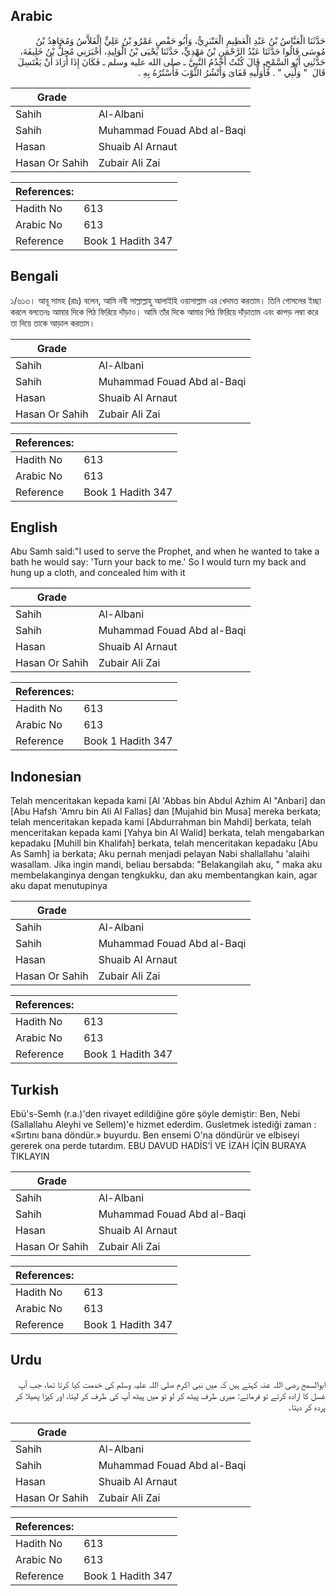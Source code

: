 ## Arabic


<div dir="rtl" lang="ar" style={{fontSize:'larger',backgroundColor:'#f8f9fa',padding:20}}>
حَدَّثَنَا الْعَبَّاسُ بْنُ عَبْدِ الْعَظِيمِ الْعَنْبَرِيُّ، وَأَبُو حَفْصٍ عَمْرُو بْنُ عَلِيٍّ الْفَلاَّسُ وَمُجَاهِدُ بْنُ مُوسَى قَالُوا حَدَّثَنَا عَبْدُ الرَّحْمَنِ بْنُ مَهْدِيٍّ، حَدَّثَنَا يَحْيَى بْنُ الْوَلِيدِ، أَخْبَرَنِي مُحِلُّ بْنُ خَلِيفَةَ، حَدَّثَنِي أَبُو السَّمْحِ، قَالَ كُنْتُ أَخْدُمُ النَّبِيَّ ـ صلى الله عليه وسلم ـ فَكَانَ إِذَا أَرَادَ أَنْ يَغْتَسِلَ قَالَ ‏ "‏ وَلِّنِي ‏"‏ ‏.‏ فَأُوَلِّيهِ قَفَاىَ وَأَنْشُرُ الثَّوْبَ فَأَسْتُرُهُ بِهِ ‏.‏
</div>
<div style={{backgroundColor:'#f8f9fa',padding:20, marginBottom: 10}}><table> <thead> <tr> <th>Grade</th> <th></th> </tr> </thead> <tbody> <tr><td>Sahih</td><td>Al-Albani</td></tr><tr><td>Sahih</td><td>Muhammad Fouad Abd al-Baqi</td></tr><tr><td>Hasan</td><td>Shuaib Al Arnaut</td></tr><tr><td>Hasan Or Sahih</td><td>Zubair Ali Zai</td></tr></tbody></table><table> <thead> <tr> <th>References:</th> <th></th> </tr> </thead> <tbody><tr><td>Hadith No</td><td>613</td></tr><tr><td>Arabic No</td><td>613</td></tr><tr><td>Reference</td><td>Book 1 Hadith 347</td></tr></tbody></table></div>

## Bengali


<div dir="ltr" lang="bn" style={{fontSize:'larger',backgroundColor:'#f8f9fa',padding:20}}>
১/৬১৩। আবূ সামহ (রাঃ) বলেন, আমি নবী সাল্লাল্লাহু আলাইহি ওয়াসাল্লাম এর খেদমত করতাম। তিনি গোসলের ইচ্ছা করলে বলতেনঃ আমার দিকে পিঠ ফিরিয়ে দাঁড়াও। আমি তাঁর দিকে আমার পিঠ ফিরিয়ে দাঁড়াতাম এবং কাপড় লম্বা করে তা দিয়ে তাকে আড়াল করতাম।
</div>
<div style={{backgroundColor:'#f8f9fa',padding:20, marginBottom: 10}}><table> <thead> <tr> <th>Grade</th> <th></th> </tr> </thead> <tbody> <tr><td>Sahih</td><td>Al-Albani</td></tr><tr><td>Sahih</td><td>Muhammad Fouad Abd al-Baqi</td></tr><tr><td>Hasan</td><td>Shuaib Al Arnaut</td></tr><tr><td>Hasan Or Sahih</td><td>Zubair Ali Zai</td></tr></tbody></table><table> <thead> <tr> <th>References:</th> <th></th> </tr> </thead> <tbody><tr><td>Hadith No</td><td>613</td></tr><tr><td>Arabic No</td><td>613</td></tr><tr><td>Reference</td><td>Book 1 Hadith 347</td></tr></tbody></table></div>

## English


<div dir="ltr" lang="en" style={{fontSize:'larger',backgroundColor:'#f8f9fa',padding:20}}>
Abu Samh said:"I used to serve the Prophet, and when he wanted to take a bath he would say: 'Turn your back to me.' So I would turn my back and hung up a cloth, and concealed him with it
</div>
<div style={{backgroundColor:'#f8f9fa',padding:20, marginBottom: 10}}><table> <thead> <tr> <th>Grade</th> <th></th> </tr> </thead> <tbody> <tr><td>Sahih</td><td>Al-Albani</td></tr><tr><td>Sahih</td><td>Muhammad Fouad Abd al-Baqi</td></tr><tr><td>Hasan</td><td>Shuaib Al Arnaut</td></tr><tr><td>Hasan Or Sahih</td><td>Zubair Ali Zai</td></tr></tbody></table><table> <thead> <tr> <th>References:</th> <th></th> </tr> </thead> <tbody><tr><td>Hadith No</td><td>613</td></tr><tr><td>Arabic No</td><td>613</td></tr><tr><td>Reference</td><td>Book 1 Hadith 347</td></tr></tbody></table></div>

## Indonesian


<div dir="ltr" lang="id" style={{fontSize:'larger',backgroundColor:'#f8f9fa',padding:20}}>
Telah menceritakan kepada kami [Al 'Abbas bin Abdul Azhim Al "Anbari] dan [Abu Hafsh 'Amru bin Ali Al Fallas] dan [Mujahid bin Musa] mereka berkata; telah menceritakan kepada kami [Abdurrahman bin Mahdi] berkata, telah menceritakan kepada kami [Yahya bin Al Walid] berkata, telah mengabarkan kepadaku [Muhill bin Khalifah] berkata, telah menceritakan kepadaku [Abu As Samh] ia berkata; Aku pernah menjadi pelayan Nabi shallallahu 'alaihi wasallam. Jika ingin mandi, beliau bersabda: "Belakangilah aku, " maka aku membelakanginya dengan tengkukku, dan aku membentangkan kain, agar aku dapat menutupinya
</div>
<div style={{backgroundColor:'#f8f9fa',padding:20, marginBottom: 10}}><table> <thead> <tr> <th>Grade</th> <th></th> </tr> </thead> <tbody> <tr><td>Sahih</td><td>Al-Albani</td></tr><tr><td>Sahih</td><td>Muhammad Fouad Abd al-Baqi</td></tr><tr><td>Hasan</td><td>Shuaib Al Arnaut</td></tr><tr><td>Hasan Or Sahih</td><td>Zubair Ali Zai</td></tr></tbody></table><table> <thead> <tr> <th>References:</th> <th></th> </tr> </thead> <tbody><tr><td>Hadith No</td><td>613</td></tr><tr><td>Arabic No</td><td>613</td></tr><tr><td>Reference</td><td>Book 1 Hadith 347</td></tr></tbody></table></div>

## Turkish


<div dir="ltr" lang="tr" style={{fontSize:'larger',backgroundColor:'#f8f9fa',padding:20}}>
Ebü's-Semh (r.a.)'den rivayet edildiğine göre şöyle demiştir: Ben, Nebi (Sallallahu Aleyhi ve Sellem)'e hizmet ederdim. Gusletmek istediği zaman : «Sırtını bana döndür.» buyurdu. Ben ensemi O'na döndürür ve elbiseyi gererek ona perde tutardım. EBU DAVUD HADİS’İ VE İZAH İÇİN BURAYA TIKLAYIN
</div>
<div style={{backgroundColor:'#f8f9fa',padding:20, marginBottom: 10}}><table> <thead> <tr> <th>Grade</th> <th></th> </tr> </thead> <tbody> <tr><td>Sahih</td><td>Al-Albani</td></tr><tr><td>Sahih</td><td>Muhammad Fouad Abd al-Baqi</td></tr><tr><td>Hasan</td><td>Shuaib Al Arnaut</td></tr><tr><td>Hasan Or Sahih</td><td>Zubair Ali Zai</td></tr></tbody></table><table> <thead> <tr> <th>References:</th> <th></th> </tr> </thead> <tbody><tr><td>Hadith No</td><td>613</td></tr><tr><td>Arabic No</td><td>613</td></tr><tr><td>Reference</td><td>Book 1 Hadith 347</td></tr></tbody></table></div>

## Urdu


<div dir="rtl" lang="ur" style={{fontSize:'larger',backgroundColor:'#f8f9fa',padding:20}}>
ابوالسمح رضی اللہ عنہ کہتے ہیں کہ میں نبی اکرم صلی اللہ علیہ وسلم کی خدمت کیا کرتا تھا، جب آپ غسل کا ارادہ کرتے تو فرماتے: میری طرف پیٹھ کر لو تو میں پیٹھ آپ کی طرف کر لیتا، اور کپڑا پھیلا کر پردہ کر دیتا۔
</div>
<div style={{backgroundColor:'#f8f9fa',padding:20, marginBottom: 10}}><table> <thead> <tr> <th>Grade</th> <th></th> </tr> </thead> <tbody> <tr><td>Sahih</td><td>Al-Albani</td></tr><tr><td>Sahih</td><td>Muhammad Fouad Abd al-Baqi</td></tr><tr><td>Hasan</td><td>Shuaib Al Arnaut</td></tr><tr><td>Hasan Or Sahih</td><td>Zubair Ali Zai</td></tr></tbody></table><table> <thead> <tr> <th>References:</th> <th></th> </tr> </thead> <tbody><tr><td>Hadith No</td><td>613</td></tr><tr><td>Arabic No</td><td>613</td></tr><tr><td>Reference</td><td>Book 1 Hadith 347</td></tr></tbody></table></div>